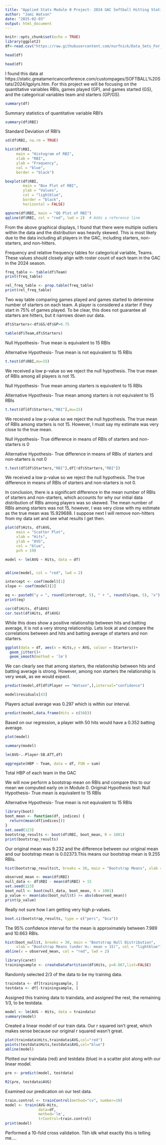 ```yaml
---
title: "Applied Stats Module 0 Project- 2024 GAC Softball Hitting Statistics"
author: "Jami Watson"
date: "2025-02-03"
output: html_document
---
```


```r
knitr::opts_chunk$set(echo = TRUE)
library(ggplot2)
df<-read.csv("https://raw.githubusercontent.com/nurfnick/Data_Sets_For_Stats/refs/heads/master/CuratedDataSets/24GAChittingstatsUpdate.csv", fileEncoding = "UTF-8")

head(df)
```

```r
head(df)
```
I found this data at https://static.greatamericanconference.com/custompages/SOFTBALL%20Stats/2024/lgplyrs.htm. For this project we will be focusing on the quantitative variables RBIs, games played (GP), and games started (GS), and the categorical variables team and starters (GP/GS).
```r
summary(df)
```
Summary statistics of quantitative variable RBI's
```r
summary(df$RBI)
```
Standard Deviation of RBI's
```r
sd(df$RBI, na.rm = TRUE)
```
```r
hist(df$RBI, 
     main = "Histogram of RBI", 
     xlab = "RBI", 
     ylab = "Frequency", 
     col = "blue", 
     border = "black")
```

```r
boxplot(df$RBI, 
        main = "Box Plot of RBI", 
        ylab = "Values", 
        col = "lightblue", 
        border = "black", 
        horizontal = FALSE)
```
```r
qqnorm(df$RBI, main = "QQ Plot of RBI")
qqline(df$RBI, col = "red", lwd = 2)  # Adds a reference line
```

From the above graphical displays, I found that there were multiple outliers within the data and the distribution was heavily skewed. This is most likely due to the data including all players in the GAC, including starters, non-starters, and non-hitters.

Frequency and relative frequency tables for categorical variable, Teams. These values should closely align with roster count of each team in the GAC in the 2024 season.
```r
freq_table <- table(df$Team)
print(freq_table)
```
```r
rel_freq_table <- prop.table(freq_table)
print(rel_freq_table)
```
Two way table comparing games played and games started to determine number of starters on each team. A player is considered a starter if they start in 75% of games played. To be clear, this does not guarantee all starters are hitters, but it narrows down our data.
```r
df$Starters<-df$GS/df$GP>0.75
```
```r
table(df$Team,df$Starters)
```
Null Hypothesis- True mean is equivalent to 15 RBIs

Alternative Hypothesis- True mean is not equivalent to 15 RBIs
```r
t.test(df$RBI,mu=15)
```
We received a low p-value so we reject the null hypothesis. The true mean of RBIs among all players is not 15. 

Null Hypothesis- True mean among starters is equivalent to 15 RBIs

Alternative Hypothesis- True mean among starters is not equivalent to 15 RBIs
```r
t.test(df[df$Starters,"RBI"],mu=15)
```
We received a low p-value so we reject the null hypothesis. The true mean of RBIs among starters is not 15. However, I must say my estimate was very close to the true mean.

Null Hypothesis- True difference in means of RBIs of starters and non-starters is 0

Alternative Hypothesis- True difference in means of RBIs of starters and non-starters is not 0
```r
t.test(df[df$Starters,"RBI"],df[!df$Starters,"RBI"])
```
We received a low p-value so we reject the null hypothesis. The true difference in means of RBIs of starters and non-starters is not 0.


In conclusion, there is a significant difference in the mean number of RBIs of starters and non-starters, which accounts for why our initial data distribution of RBIs among players was so skewed. The mean number of RBIs among starters was not 15, however, I was very close with my estimate as the true mean was 15.929688. I suppose next I will remove non-hitters from my data set and see what results I get then.

```r


plot(df$Hits, df$AVG, 
     main = "Scatter Plot", 
     xlab = "Hits", 
     ylab = "AVG", 
     col = "blue", 
     pch = 19)

model <- lm(AVG ~ Hits, data = df)


abline(model, col = "red", lwd = 2)


```


```r
intercept <- coef(model)[1]
slope <- coef(model)[2]

eq <- paste0("y = ", round(intercept, 5), " + ", round(slope, 5), "x")
print(eq)
```

```r
cor(df$Hits, df$AVG)
cor.test(df$Hits, df$AVG)
```
While this does show a positive relationship between hits and batting average, it is not a very strong relationship. Lets look at and compare the correlations between and hits and batting average of starters and non starters.
```r
ggplot(data = df, aes(x = Hits,y = AVG, colour = Starters))+
  geom_jitter()+
  geom_smooth(method = 'lm')

```
We can clearly see that among starters, the relationship between hits and batting average is strong. However, among non starters the relationship is very weak, as we would expect.
```r
predict(model,df[df$Player == "Watson",],interval="confidence")

model$residuals[43]

```
Players actual average was 0.297 which is within our interval.
```r
predict(model,data.frame(Hits = c(50)))
```
Based on our regression, a player with 50 hits would have a 0.352 batting average.
```r
plot(model)
```

```r
summary(model)
```
```r
lm(AVG~.-Player-SB.ATT,df)
```

```r
aggregate(HBP ~ Team, data = df, FUN = sum)
```
Total HBP of each team in the GAC

We will now perform a bootstrap mean on RBIs and compare this to our mean we computed early on in Module 0. Original Hypothesis test:
Null Hypothesis- True mean is equivalent to 15 RBIs

Alternative Hypothesis- True mean is not equivalent to 15 RBIs
```r
library(boot)
boot_mean <- function(df, indices) {
  return(mean(df[indices]))
}
set.seed(123)
bootstrap_results <- boot(df$RBI, boot_mean, R = 1001)
print(bootstrap_results)
```
Our original mean was 9.232 and the difference between our original mean and our bootstrap mean is 0.02373.This means our bootstrap mean is 9.255 RBIs.
```r
hist(bootstrap_results$t, breaks = 30, main = "Bootstrap Means", xlab = "Mean Value", col = "lightblue", border = "black")
```
```r
observed_mean <- mean(df$RBI)
null_data <- df$RBI - mean(df$RBI) + 15
set.seed(123)  
boot_null <- boot(null_data, boot_mean, R = 1001)
p_value <- mean(abs(boot_null$t) >= abs(observed_mean))
print(p_value)
```
Really not sure how I am getting very high p-values.
```r
boot.ci(bootstrap_results, type = c("perc", "bca"))
```
The 95% confidence interval for the mean is approximately between 7.989 and 10.663 RBIs.
```r
hist(boot_null$t, breaks = 30, main = "Bootstrap Null Distribution",
     xlab = "Bootstrap Means (under H₀: mean = 15)", col = "lightblue")
abline(v = observed_mean, col = "red", lwd = 2)
```

```r
library(caret)
trainingsample <- createDataPartition(df$Hits, p=0.667,list=FALSE)
```
Randomly selected 2/3 of the data to be my training data.
```r
traindata <- df[trainingsample, ]
testdata <- df[-trainingsample, ]
```
Assigned this training data to traindata, and assigned the rest, the remaining 1/3, to be testdata.
```r
model <- lm(AVG ~ Hits, data = traindata)
summary(model)
```
Created a linear model of our train data. Our r squared isn't great, which makes sense because our original r squared wasn't great.
```r
plot(traindata$Hits,traindata$AVG,col="red")
points(testdata$Hits,testdata$AVG,col="blue")
abline(model)
```
Plotted our traindata (red) and testdata (blue) in a scatter plot along with our linear model.
```r
pre <- predict(model, testdata)
```
```r
R2(pre, testdata$AVG)
```
Examined our predication on our test data.
```r
train.control <- trainControl(method="cv", number=10)
model <- train(AVG~Hits, 
               data=df,
               method='lm',
               trControl=train.control)
print(model)
```
Performed a 10-fold cross validation. Tbh idk what exactly this is telling me....
